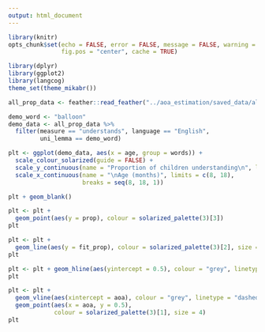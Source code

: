 ```yaml
---
output: html_document
---
```


```r
library(knitr)
opts_chunk$set(echo = FALSE, error = FALSE, message = FALSE, warning = FALSE,
               fig.pos = "center", cache = TRUE)
```

```r
library(dplyr)
library(ggplot2)
library(langcog)
theme_set(theme_mikabr())
```

```r
all_prop_data <- feather::read_feather("../aoa_estimation/saved_data/all_prop_data.feather")

demo_word <- "balloon"
demo_data <- all_prop_data %>%
  filter(measure == "understands", language == "English",
         uni_lemma == demo_word)

plt <- ggplot(demo_data, aes(x = age, group = words)) +
  scale_colour_solarized(guide = FALSE) +
  scale_y_continuous(name = "Proportion of children understanding\n", limits = c(0, 1)) +
  scale_x_continuous(name = "\nAge (months)", limits = c(8, 18),
                     breaks = seq(8, 18, 1))

plt + geom_blank()
```

```r
plt <- plt +
  geom_point(aes(y = prop), colour = solarized_palette(3)[3])
plt
```

```r
plt <- plt +
  geom_line(aes(y = fit_prop), colour = solarized_palette(3)[2], size = 1.5)
plt
```

```r
plt <- plt + geom_hline(aes(yintercept = 0.5), colour = "grey", linetype = "dashed")
plt
```

```r
plt <- plt +
  geom_vline(aes(xintercept = aoa), colour = "grey", linetype = "dashed") +
  geom_point(aes(x = aoa, y = 0.5),
             colour = solarized_palette(3)[1], size = 4)
plt
```
